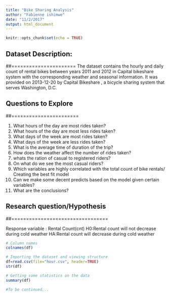 ```yaml
---
title: "Bike Sharing Analysis"
author: "Fabienne ishimwe"
date: "11/2/2017"
output: html_document
---
```


```r
knitr::opts_chunk$set(echo = TRUE)
```

## Dataset Description: 
##======================
The  dataset contains the hourly and daily count of rental bikes between years 2011 and 2012 in Capital bikeshare system with the corresponding weather and seasonal information. It was provided  on 2013-12-20 by Capital Bikeshare , a bicycle sharing system that serves Washington, D.C.



## Questions to Explore
##=======================

1. What hours of the day are most rides taken?
2. What hours of the day are most less rides taken?
3. What days of the week are most rides taken?
4. What days of the week are less rides taken?
5. What is the average time of duration of the trip?
6. How does the weather affect the number of rides taken?
7. whats the ration of casual to registered riders?
8. On what do we see the most casual riders?
9. Which variables are highly correlated with the total count of bike rentals/ Creating the best fit model
10. Can we make some decent predicts based on the model given certain variables?
11. What are the  conclusions?



## Research question/Hypothesis
##=================================

Response variable : Rental Count(cnt)
H0:Rental count will not decrease during cold weather
HA:Rental count will decrease during cold weather
```r
# Column names
colnames(df)
```


```r
# Importing the dataset and viewing structure
df=read.csv(file="hour.csv", header=TRUE)
str(df)

```

```r
# Getting some statistics on the data
summary(df)
```

```r
#To be continued...
```

